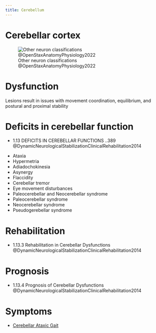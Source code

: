 ```yaml
---
title: Cerebellum
---
```




# Cerebellar cortex

![Other neuron classifications @OpenStaxAnatomyPhysiology2022](/The Archive/Images/OpenStax Anatomy and Physiology 2e/fig12.10 openstax Other Neuron Classifications.jpeg){#fig-openstax-fig12.10}


# Dysfunction

:::{.callout-note title="DPT 836"}
Lesions result in issues with movement coordination, equilibrium, and postural and proximal stability
:::


# Deficits in cerebellar function

::: {.callout}

- 1.13 DEFICITS IN CEREBELLAR FUNCTIONS ..389 @DynamicNeurologicalStabilizationClinicalRehabilitation2014

:::

- Ataxia
- Hypermetria
- Adiadochokinesia
- Asynergy
- Flaccidity
- Cerebellar tremor
- Eye movement disturbances
- Paleocerebellar and Neocerebellar syndrome
- Paleocerebellar syndrome
- Neocerebellar syndrome
- Pseudogerebellar syndrome

# Rehabilitation

::: {.callout}

- 1.13.3 Rehabilitation in Cerebellar Dysfunctions @DynamicNeurologicalStabilizationClinicalRehabilitation2014

:::

# Prognosis

::: {.callout}

- 1.13.4 Prognosis of Cerebellar Dysfunctions @DynamicNeurologicalStabilizationClinicalRehabilitation2014

:::


# Symptoms

- [Cerebellar Ataxic Gait]({{< var ref-gait.symptom.cerebellar-ataxic >}})
